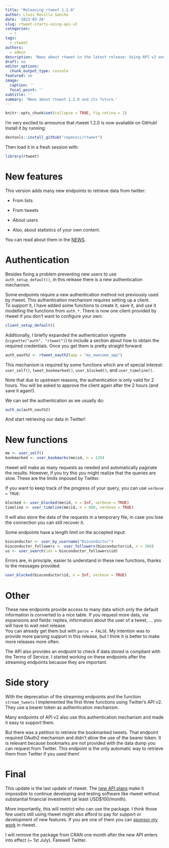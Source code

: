 ```yaml
---
title: "Releasing rtweet 1.2.0"
author: Lluís Revilla Sancho
date: '2023-03-20'
slug: rtweet-starts-using-api-v2
categories:
  - r
tags:
  - rtweet
authors:
  - admin
description: 'News about rtweet in the latest release: Using API v2 and other improvements. Side stories and future plans for rtweet too.'
draft: no
editor_options:
  chunk_output_type: console
featured: no
image:
  caption: ''
  focal_point: ''
subtitle: ''
summary: 'News about rtweet 1.2.0 and its future.'
---
```


```r
knitr::opts_chunk$set(collapse = TRUE, fig.retina = 2)
```

I'm very excited to announce that rtweet 1.2.0 is now available on GitHub! Install it by running:

```r
devtools::install_github("ropensci/rtweet")
```

Then load it in a fresh session with:

```r
library(rtweet)
```

# New features 

This version adds many new endpoints to retrieve data from twitter:

- From lists
  
- From tweets

- About users
  
- Also, about statistics of your own content.

You can read about them in the [NEWS](https://docs.ropensci.org/rtweet/news/index.html).


# Authentication

Besides fixing a problem preventing new users to use `auth_setup_default()`, in this release there is a new authentication mechanism.

Some endpoints require a new authentication method not previously used by rtweet.
This authentication mechanism requires setting up a client.  
To support it, I have added some functions to create it, save it, and use it modelling the functions from `auth_*`.
There is now one client provided by rtweet if you don't want to configure your own:

```r
client_setup_default()
```

Additionally, I briefly expanded the authentication vignette (`vignette("auth", "rtweet")`) to include a section about how to obtain the required credentials. 
Once you get them is pretty straight forward:

```r
auth_oauth2 <- rtweet_oauth2(app = "my_awesome_app")
```

This mechanism is required by some functions which are of special interest: `user_self()`, `tweet_bookmarked()`, `user_blocked()`, and `user_timeline()`.

Note that due to upstream reasons, the authentication is only valid for 2 hours.
You will be asked to approve the client again after the 2 hours (and save it again!). 

We can set the authentication as we usually do:

```r
auth_as(auth_oauth2)
```

And start retrieving our data in Twitter!

# New functions

```r
me <- user_self()
bookmarked <- user_bookmarks(me$id, n = 120)
```

rtweet will make as many requests as needed and automatically paginate the results.
However, if you try this you might realize that the queries are slow.
These are the limits imposed by Twitter.

If you want to keep track of the progress of your query, you can use `verbose = TRUE`:

```r
blocked <- user_blocked(me$id, n = Inf, verbose = TRUE)
timeline <- user_timeline(me$id, n = 800, verbose = TRUE)
```

It will also store the data of the requests in a temporary file, in case you lose the connection you can still recover it. 

Some endpoints have a length limit on the accepted input:

```r
bioconductor <- user_by_username("Bioconductor")
bioconductor_followers <- user_followers(bioconductor$id, n = 200)
us <- user_search(ids = bioconductor_followers$id)
```

Errors are, in principle, easier to understand in these new functions, thanks to the messages provided:

```r
user_blocked(bioconductor$id, n = Inf, verbose = TRUE)
```

# Other

These new endpoints provide access to many data which only the default information is converted to a nice table.
If you request more data, via expansions and fields: replies, information about the user of a tweet, ... you will have to wait next release.  
You can already get them but with `parse = FALSE`.
My intention was to provide more parsing support in this release, but I think it is better to make more releases more often.

The API also provides an endpoint to check if data stored is compliant with the Terms of Service.
I started working on these endpoints after the streaming endpoints because they are important.

# Side story

With the deprecation of the streaming endpoints and the function `stream_tweets` I implemented the first three functions using Twitter's API v2. 
They use a bearer token as authentication mechanism.

Many endpoints of API v2 also use this authentication mechanism and made it easy  to support them.

But there was a petition to retrieve the bookmarked tweets.
That endpoint required OAuth2 mechanism and didn't allow the use of the bearer token. 
It is relevant because bookmarks are not provided with the data dump you can request from Twitter.
This endpoint is the only automatic way to retrieve them from Twitter if you used them!

# Final

This update is the last update of rtweet.
The [new API plans](https://twitter.com/TwitterDev/status/1641222782594990080) make it impossible to continue developing and testing software like rtweet without substantial financial investment (at least USD$100/month).  

More importantly, this will restrict who can use the package.
I think those few users still using rtweet might also afford to pay for support or development of new features.
If you are one of them you can [sponsor my work](https://www.buymeacoffee.com/llrs) in rtweet.

I will remove the package from CRAN one month after the new API enters into effect (~ 1st July). 
Farewell Twitter. 
